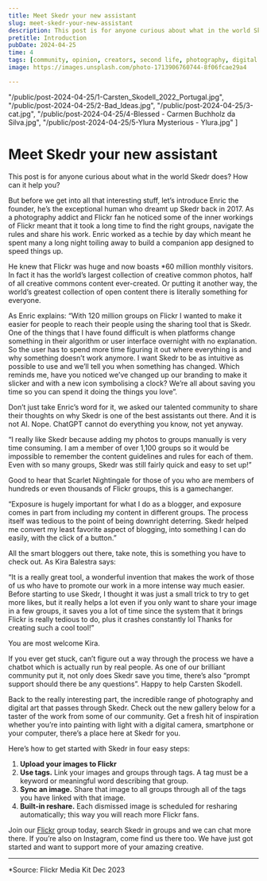 ```yaml
---
title: Meet Skedr your new assistant
slug: meet-skedr-your-new-assistant
description: This post is for anyone curious about what in the world Skedr does?<br/> How can it help you?
pretitle: Introduction
pubDate: 2024-04-25
time: 4
tags: [community, opinion, creators, second life, photography, digital art]
image: https://images.unsplash.com/photo-1713906760744-8f06fcae29a4

---
```


  "/public/post-2024-04-25/1-Carsten_Skodell_2022_Portugal.jpg",
  "/public/post-2024-04-25/2-Bad_Ideas.jpg",
  "/public/post-2024-04-25/3-cat.jpg",
  "/public/post-2024-04-25/4-Blessed - Carmen Buchholz da Silva.jpg",
  "/public/post-2024-04-25/5-Ylura Mysterious - Ylura.jpg"
  ]

# Meet Skedr your new assistant

This post is for anyone curious about what in the world Skedr does? How can it help you? 

But before we get into all that interesting stuff, let’s introduce Enric the founder, he’s the exceptional human who dreamt up Skedr back in 2017. As a photography addict and Flickr fan he noticed some of the inner workings of Flickr meant that it took a long time to find the right groups, navigate the rules and share his work. Enric worked as a techie by day which meant he spent many a long night toiling away to build a companion app designed to speed things up. 

He knew that Flickr was huge and now boasts *60 million monthly visitors. In fact it has the world’s largest collection of creative common photos, half of all creative commons content ever-created. Or putting it another way, the world’s greatest collection of open content there is literally something for everyone. 

As Enric explains: 
<Quote  name="Enric Bisbe Gil" description=" - Skedr Founder" url="https://farm66.staticflickr.com/65535/buddyicons/144521588@N08_r.jpg">
“With 120 million groups on Flickr I wanted to make it easier for people to reach their people using the sharing tool that is Skedr. One of the things that I have found difficult is when platforms change something in their algorithm or user interface overnight with no explanation. So the user has to spend more time figuring it out where everything is and why something doesn’t work anymore. I want Skedr to be as intuitive as possible to use and we’ll tell you when something has changed. Which reminds me, have you noticed we’ve changed up our branding to make it slicker and with a new icon symbolising a clock? We’re all about saving you time so you can spend it doing the things you love”. 
</Quote>

Don’t just take Enric’s word for it, we asked our talented community to share their thoughts on why Skedr is one of the best assistants out there. And it is not AI. Nope. ChatGPT cannot do everything you know, not yet anyway. 

<Quote  name="Scarlet Nightingale" description=" - Second Life Resident" url="https://farm66.staticflickr.com/65535/buddyicons/199116444@N06_r.jpg">
“I really like Skedr because adding my photos to groups manually is very time consuming. I am a member of over 1,100 groups so it would be impossible to remember the content guidelines and rules for each of them. Even with so many groups, Skedr was still fairly quick and easy to set up!”
</Quote>


Good to hear that Scarlet Nightingale for those of you who are members of hundreds or even thousands of Flickr groups, this is a gamechanger. 

<Quote  name="The Base of Bad Ideas" description=" - Second Life Blogger" url="https://farm66.staticflickr.com/65535/buddyicons/185247491@N08_r.jpg">
“Exposure is hugely important for what I do as a blogger, and exposure comes in part from including my content in different groups. The process itself was tedious to the point of being downright deterring. Skedr helped me convert my least favorite aspect of blogging, into something I can do easily, with the click of a button.”
</Quote>

All the smart bloggers out there, take note, this is something you have to check out. As Kira Balestra says: 

<Quote  name="Kira Balestra" description=" - Owner and Designer in KiB Designs" url="https://farm66.staticflickr.com/65535/buddyicons/94724949@N06_r.jpg">
“It is a really great tool, a wonderful invention that makes the work of those of us who have to promote our work in a more intense way much easier. Before starting to use Skedr, I thought it was just a small trick to try to get more likes, but it really helps a lot even if you only want to share your image in a few groups, it saves you a lot of time since the system that it brings Flickr is really tedious to do, plus it crashes constantly lol Thanks for creating such a cool tool!”
</Quote>

You are most welcome Kira. 

If you ever get stuck, can’t figure out a way through the process we have a chatbot which is actually run by real people. As one of our brilliant community put it, not only does Skedr save you time, there’s also “prompt support should there be any questions”. Happy to help Carsten Skodell. 

Back to the really interesting part, the incredible range of photography and digital art that passes through Skedr. Check out the new gallery below for a taster of the work from some of our community. Get a fresh hit of inspiration whether you’re into painting with light with a digital camera, smartphone or your computer, there’s a place here at Skedr for you. 

<Gallery client:only="vue" images={images} />

Here’s how to get started with Skedr in four easy steps:

1. **Upload your images to Flickr**
2. **Use tags.** Link your images and groups through tags. A tag must be a keyword or meaningful word describing that group.
3. **Sync an image.** Share that image to all groups through all of the tags you have linked with that image.
4. **Built-in reshare.** Each dismissed image is scheduled for resharing automatically; this way you will reach more Flickr fans.

Join our <a href="https://flickr.com">Flickr</a> group today, search Skedr in groups and we can chat more there. If you’re also on Instagram, come find us there too. We have just got started and want to support more of your amazing creative.   
___

*Source: Flickr Media Kit Dec 2023